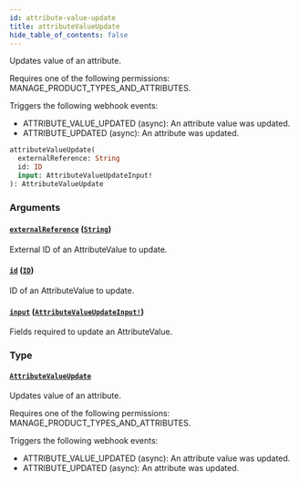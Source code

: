 ```yaml
---
id: attribute-value-update
title: attributeValueUpdate
hide_table_of_contents: false
---
```


Updates value of an attribute.

Requires one of the following permissions: MANAGE_PRODUCT_TYPES_AND_ATTRIBUTES.

Triggers the following webhook events:

- ATTRIBUTE_VALUE_UPDATED (async): An attribute value was updated.
- ATTRIBUTE_UPDATED (async): An attribute was updated.

```graphql
attributeValueUpdate(
  externalReference: String
  id: ID
  input: AttributeValueUpdateInput!
): AttributeValueUpdate
```

### Arguments

#### [`externalReference`](#) ([`String`](../../../developer/api-reference/scalars/string))

External ID of an AttributeValue to update.

#### [`id`](#) ([`ID`](../../../developer/api-reference/scalars/id))

ID of an AttributeValue to update.

#### [`input`](#) ([`AttributeValueUpdateInput!`](../../../developer/api-reference/inputs/attribute-value-update-input))

Fields required to update an AttributeValue.

### Type

#### [`AttributeValueUpdate`](../../../developer/api-reference/objects/attribute-value-update)

Updates value of an attribute.

Requires one of the following permissions: MANAGE_PRODUCT_TYPES_AND_ATTRIBUTES.

Triggers the following webhook events:

- ATTRIBUTE_VALUE_UPDATED (async): An attribute value was updated.
- ATTRIBUTE_UPDATED (async): An attribute was updated.
